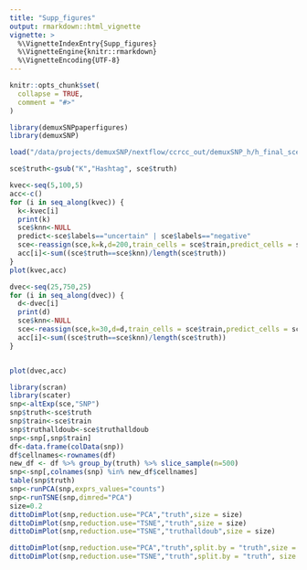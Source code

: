 ```yaml
---
title: "Supp_figures"
output: rmarkdown::html_vignette
vignette: >
  %\VignetteIndexEntry{Supp_figures}
  %\VignetteEngine{knitr::rmarkdown}
  %\VignetteEncoding{UTF-8}
---
```


```r
knitr::opts_chunk$set(
  collapse = TRUE,
  comment = "#>"
)
```

```r
library(demuxSNPpaperfigures)
library(demuxSNP)
```



````r

load("/data/projects/demuxSNP/nextflow/ccrcc_out/demuxSNP_h/h_final_sce.rdata")

sce$truth<-gsub("K","Hashtag", sce$truth)
````



````r
kvec<-seq(5,100,5)
acc<-c()
for (i in seq_along(kvec)) {
  k<-kvec[i]
  print(k)
  sce$knn<-NULL
  predict<-sce$labels=="uncertain" | sce$labels=="negative"
  sce<-reassign(sce,k=k,d=200,train_cells = sce$train,predict_cells = sce$predict)
  acc[i]<-sum((sce$truth==sce$knn)/length(sce$truth))
}
plot(kvec,acc)
````

````r
dvec<-seq(25,750,25)
for (i in seq_along(dvec)) {
  d<-dvec[i]
  print(d)
  sce$knn<-NULL
  sce<-reassign(sce,k=30,d=d,train_cells = sce$train,predict_cells = sce$predict)
  acc[i]<-sum((sce$truth==sce$knn)/length(sce$truth))
}


plot(dvec,acc)
````

````r
library(scran)
library(scater)
snp<-altExp(sce,"SNP")
snp$truth<-sce$truth
snp$train<-sce$train
snp$truthalldoub<-sce$truthalldoub
snp<-snp[,snp$train]
df<-data.frame(colData(snp))
df$cellnames<-rownames(df)
new_df <- df %>% group_by(truth) %>% slice_sample(n=500)
snp<-snp[,colnames(snp) %in% new_df$cellnames]
table(snp$truth)
snp<-runPCA(snp,exprs_values="counts")
snp<-runTSNE(snp,dimred="PCA")
size=0.2
dittoDimPlot(snp,reduction.use="PCA","truth",size = size)
dittoDimPlot(snp,reduction.use="TSNE","truth",size = size)
dittoDimPlot(snp,reduction.use="TSNE","truthalldoub",size = size)

dittoDimPlot(snp,reduction.use="PCA","truth",split.by = "truth",size = size)
dittoDimPlot(snp,reduction.use="TSNE","truth",split.by = "truth", size = size)
````

